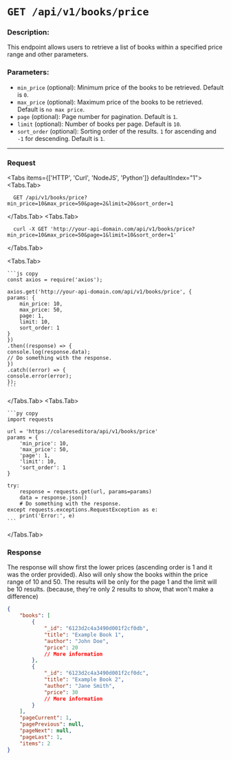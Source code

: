
# `GET /api/v1/books/price`

### Description:
This endpoint allows users to retrieve a list of books within a specified price range and other parameters.

### Parameters:
- `min_price` (optional): Minimum price of the books to be retrieved. Default is `0`.
- `max_price` (optional): Maximum price of the books to be retrieved. Default is `no max price`.
- `page` (optional): Page number for pagination. Default is `1`.
- `limit` (optional): Number of books per page. Default is `10`.
- `sort_order` (optional): Sorting order of the results. `1` for ascending and `-1` for descending. Default is `1`.

---

### Request
 
<Tabs items={['HTTP', 'Curl', 'NodeJS', 'Python']} defaultIndex="1">
  <Tabs.Tab>
  ```http copy
    GET /api/v1/books/price?min_price=10&max_price=50&page=2&limit=20&sort_order=1
  ```
  </Tabs.Tab>
  <Tabs.Tab>
  ```curl copy
    curl -X GET 'http://your-api-domain.com/api/v1/books/price?min_price=10&max_price=50&page=1&limit=10&sort_order=1'
  ```
  </Tabs.Tab>

  <Tabs.Tab>

    ```js copy
    const axios = require('axios');

    axios.get('http://your-api-domain.com/api/v1/books/price', {
    params: {
        min_price: 10,
        max_price: 50,
        page: 1,
        limit: 10,
        sort_order: 1
    }
    })
    .then((response) => {
    console.log(response.data);
    // Do something with the response.
    })
    .catch((error) => {
    console.error(error);
    });
    ```
  </Tabs.Tab>
  <Tabs.Tab>

    ```py copy
    import requests

    url = 'https://colareseditora/api/v1/books/price'
    params = {
        'min_price': 10,
        'max_price': 50,
        'page': 1,
        'limit': 10,
        'sort_order': 1
    }

    try:
        response = requests.get(url, params=params)
        data = response.json()
        # Do something with the response.
    except requests.exceptions.RequestException as e:
        print('Error:', e)
    ```
  </Tabs.Tab>
</Tabs>

### Response

The response will show first the lower prices (ascending order is 1 and it was the order provided). Also will only show the books within the price range of 10 and 50.
The results will be only for the page 1 and the limit will be 10 results. (because, they're only 2 results to show, that won't make a difference)

```json
{
    "books": [
        {
            "_id": "6123d2c4a3490d001f2cf0db",
            "title": "Example Book 1",
            "author": "John Doe",
            "price": 20
            // More information
        },
        {
            "_id": "6123d2c4a3490d001f2cf0dc",
            "title": "Example Book 2",
            "author": "Jane Smith",
            "price": 30
            // More information
        }
    ],
    "pageCurrent": 1,
    "pagePrevious": null,
    "pageNext": null,
    "pageLast": 1,
    "items": 2
}
```
